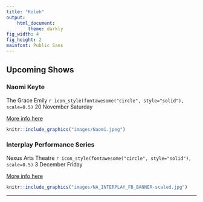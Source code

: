 ```yaml
---
title: "Koleh"
output: 
    html_document:
        theme: darkly
fig_width: 4 
fig_height: 2 
mainfont: Public Sans
---
```


## Upcoming Shows

### Naomi Keyte

The Grace Emily
`r icon_style(fontawesome("circle", style="solid"), scale=0.5)` 20 November Saturday

[More info here](https://www.eventbrite.com.au/e/naomi-keyte-at-the-grace-emily-tickets-189431453577)

```r
knitr::include_graphics("images/Naomi.jpeg")
```

### Interplay Performance Series

Nexus Arts Theatre
`r icon_style(fontawesome("circle", style="solid"), scale=0.5)` 3 December Friday

[More info here](http://nexusarts.org.au/event/interplay-noriko-tadano-koleh/)

```r
knitr::include_graphics("images/NA_INTERPLAY_FB_BANNER-scaled.jpg")
```

---
